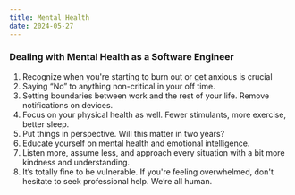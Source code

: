 ```yaml
---
title: Mental Health
date: 2024-05-27
---
```


### Dealing with Mental Health as a Software Engineer
1. Recognize when you're starting to burn out or get anxious is crucial
2. Saying “No” to anything non-critical in your off time.
3. Setting boundaries between work and the rest of your life. Remove notifications on devices.
4. Focus on your physical health as well. Fewer stimulants, more exercise, better sleep.
5. Put things in perspective. Will this matter in two years?
6. Educate yourself on mental health and emotional intelligence.
7. Listen more, assume less, and approach every situation with a bit more kindness and understanding.
8. It’s totally fine to be vulnerable. If you're feeling overwhelmed, don't hesitate to seek professional help. We’re all human.
